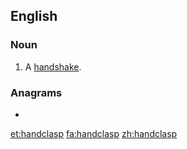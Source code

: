 ==English==

===Noun===
{{en-noun}}

# A [[handshake]].

===Anagrams===
* {{l|en|handclaps}}

[[et:handclasp]]
[[fa:handclasp]]
[[zh:handclasp]]